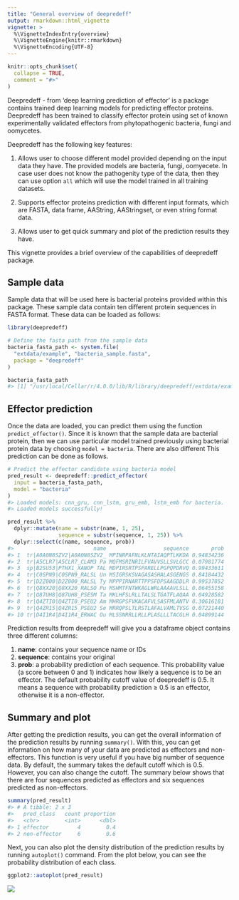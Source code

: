```yaml
---
title: "General overview of deepredeff"
output: rmarkdown::html_vignette
vignette: >
  %\VignetteIndexEntry{overview}
  %\VignetteEngine{knitr::rmarkdown}
  %\VignetteEncoding{UTF-8}
---
```


```r
knitr::opts_chunk$set(
  collapse = TRUE,
  comment = "#>"
)
```

Deepredeff - from ‘deep learning prediction of effector’ is a package contains trained deep learning models for predicting effector proteins. Deepredeff has been trained to classify effector protein using set of known experimentally validated effectors from phytopathogenic bacteria, fungi and oomycetes. 

Deepredeff has the following key features:

1. Allows user to choose different model provided depending on the input data they have. The provided models are bacteria, fungi, oomyecete. In case user does not know the pathogenity type of the data, then they can use option `all` which will use the model trained in all training datasets. 

2. Supports effector proteins prediction with different input formats, which are FASTA, data frame, AAString, AAStringset, or even string format data. 

3. Allows user to get quick summary and plot of the prediction results they have. 

This vignette provides a brief overview of the capabilities of deepredeff package.

## Sample data

Sample data that will be used here is bacterial proteins provided within this package. These sample data contain ten different protein sequences in FASTA format. These data can be loaded as follows: 

```r
library(deepredeff)

# Define the fasta path from the sample data
bacteria_fasta_path <- system.file(
  "extdata/example", "bacteria_sample.fasta", 
  package = "deepredeff"
)

bacteria_fasta_path
#> [1] "/usr/local/Cellar/r/4.0.0/lib/R/library/deepredeff/extdata/example/bacteria_sample.fasta"
```

## Effector prediction

Once the data are loaded, you can predict them using the function `predict_effector()`. Since it is known that the sample data are bacterial protein, then we can use particular model trained previously using bacterial protein data by choosing `model = bacteria`. There are also different This prediction can be done as follows. 

```r
# Predict the effector candidate using bacteria model
pred_result <- deepredeff::predict_effector(
  input = bacteria_fasta_path,
  model = "bacteria"
)
#> Loaded models: cnn_gru, cnn_lstm, gru_emb, lstm_emb for bacteria.
#> Loaded models successfully!
```

```r
pred_result %>% 
  dplyr::mutate(name = substr(name, 1, 25), 
                sequence = substr(sequence, 1, 25)) %>% 
  dplyr::select(c(name, sequence, prob))
#>                         name                  sequence       prob
#> 1  tr|A0A0N8SZV2|A0A0N8SZV2_ MPINRPAFNLKLNTAIAQPTLKKDA 0.94834236
#> 2  tr|A5CLR7|A5CLR7_CLAM3 Pa MQFMSRINRILFVAVVSLLSVLGCC 0.07981774
#> 3  sp|B2SU53|PTHX1_XANOP TAL MDPIRSRTPSPARELLPGPQPDRVQ 0.99433611
#> 4  tr|C0SPN9|C0SPN9_RALSL Un MSIGRSKSVAGASASHALASGENGS 0.84184432
#> 5  tr|D2Z000|D2Z000_RALSL Ty MPPPIRNARTTPPSFDPSAAGDDLR 0.99537852
#> 6  tr|Q8XX20|Q8XX20_RALSO Pu MSHMTFNTWKAGLWRLAAAAVLSLL 0.06455158
#> 7  tr|Q87UH8|Q87UH8_PSESM Ta MKLHFSLRLLTALSLTGATFLAQAA 0.04928582
#> 8  tr|Q4ZTI0|Q4ZTI0_PSEU2 Am MHRGPSFVKACAFVLSASFMLANTV 0.30616181
#> 9  tr|Q4ZR15|Q4ZR15_PSEU2 Se MRRQPSLTLRSTLAFALVAMLTVSG 0.07221440
#> 10 tr|D4I1R4|D4I1R4_ERWAC Ou MLSSNRRLLRLLPLASLLLTACGLH 0.04899144
```

Prediction results from deepredeff will give you a dataframe object contains three different columns: 

1. **name**: contains your sequence name or IDs 
2. **sequence**: contains your original  
3. **prob**: a probability prediction of each sequence. This probability value (a score between 0 and 1) indicates how likely a sequence is to be an effector. The default probability cutoff value of deepredeff is 0.5. It means a sequence with probability prediction ≥ 0.5 is an effector, otherwise it is a non-effector.

## Summary and plot

After getting the prediction results, you can get the overall information of the prediction results by running `summary()`. With this, you can get information on how many of your data are predicted as effectors and non-effectors. This function is very useful if you have big number of sequence data. By default, the summary takes the default cutoff which is 0.5. However, you can also change the cutoff. 
The summary below shows that there are four sequences predicted as effectors and six sequences predicted as non-effectors.  

```r
summary(pred_result)
#> # A tibble: 2 x 3
#>   pred_class   count proportion
#>   <chr>        <int>      <dbl>
#> 1 effector         4        0.4
#> 2 non-effector     6        0.6
```

Next, you can also plot the density distribution of the prediction results by running `autoplot()`  command. From the plot below, you can see the probability distribution of each class. 

```r
ggplot2::autoplot(pred_result)
```

![](https://i.imgur.com/MuOH7ky.png)



